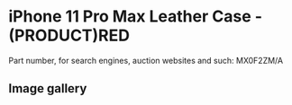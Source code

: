 
# iPhone 11 Pro Max Leather Case - (PRODUCT)RED

Part number, for search engines, auction websites and such: MX0F2ZM/A

## Image gallery

<div style={{ width: "768px" }}>
  <GalleryComponent
    images={[
      {
        original: "/everysource/MX0F2.png",
        thumbnail: "/everypreview/MX0F2.png",
      },
      {
        original: "/everysource/MX0F2_AV1.png",
        thumbnail: "/everypreview/MX0F2_AV1.png",
      },
      {
        original: "/everysource/MX0F2_AV2.png",
        thumbnail: "/everypreview/MX0F2_AV2.png",
      },
      {
        original: "/everysource/MX0F2_AV3.png",
        thumbnail: "/everypreview/MX0F2_AV3.png",
      },
      {
        original: "/everysource/MX0F2_AV4.png",
        thumbnail: "/everypreview/MX0F2_AV4.png",
      },
      {
        original: "/everysource/MX0F2_AV5.png",
        thumbnail: "/everypreview/MX0F2_AV5.png",
      }
    ]}
  />
</div>